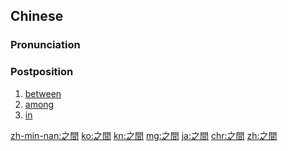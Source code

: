 {{also|之间}}
==Chinese==
{{zh-forms|s=之间}}

===Pronunciation===
{{zh-pron
|m=zhījiān
|c=zi1 gaan1
|h=pfs=chṳ̂-kiên;gd=zi1 gian1
|mn=chi-kan
|cat=post
}}

===Postposition===
{{zh-post}}

# [[between]]
# [[among]]
# [[in]] {{gloss|a period of a time}}

{{zh-cat|Beginning}}

[[zh-min-nan:之間]]
[[ko:之間]]
[[kn:之間]]
[[mg:之間]]
[[ja:之間]]
[[chr:之間]]
[[zh:之間]]